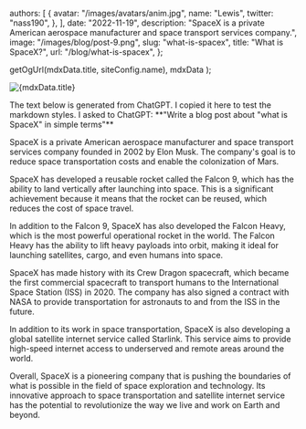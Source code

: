 
  authors: [
    {
      avatar: "/images/avatars/anim.jpg",
      name: "Lewis",
      twitter: "nass190",
    },
  ],
  date: "2022-11-19",
  description:
    "SpaceX is a private American aerospace manufacturer and space transport services company.",
  image: "/images/blog/post-9.png",
  slug: "what-is-spacex",
  title: "What is SpaceX?",
  url: "/blog/what-is-spacex",
};

  getOgUrl(mdxData.title, siteConfig.name),
  mdxData
);

<PostHeader post={mdxData} />

<img
  src={mdxData.image}
  alt={mdxData.title}
  width={720}
  height={720}
  className="rounded-md border bg-slate-800 transition-colors"
  priority="true"
/>

<Callout>
  The text below is generated from ChatGPT. I copied it here to test the
  markdown styles. I asked to ChatGPT: **"Write a blog post about "what is
  SpaceX" in simple terms"**
</Callout>

SpaceX is a private American aerospace manufacturer and space transport services company founded in 2002 by Elon Musk. The company's goal is to reduce space transportation costs and enable the colonization of Mars.

SpaceX has developed a reusable rocket called the Falcon 9, which has the ability to land vertically after launching into space. This is a significant achievement because it means that the rocket can be reused, which reduces the cost of space travel.

In addition to the Falcon 9, SpaceX has also developed the Falcon Heavy, which is the most powerful operational rocket in the world. The Falcon Heavy has the ability to lift heavy payloads into orbit, making it ideal for launching satellites, cargo, and even humans into space.

SpaceX has made history with its Crew Dragon spacecraft, which became the first commercial spacecraft to transport humans to the International Space Station (ISS) in 2020. The company has also signed a contract with NASA to provide transportation for astronauts to and from the ISS in the future.

In addition to its work in space transportation, SpaceX is also developing a global satellite internet service called Starlink. This service aims to provide high-speed internet access to underserved and remote areas around the world.

Overall, SpaceX is a pioneering company that is pushing the boundaries of what is possible in the field of space exploration and technology. Its innovative approach to space transportation and satellite internet service has the potential to revolutionize the way we live and work on Earth and beyond.
